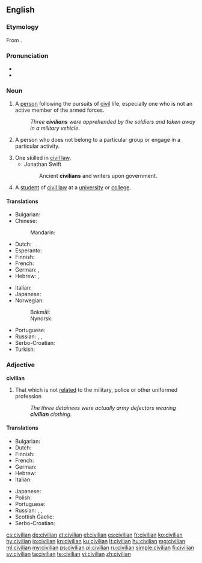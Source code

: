 ==English==

===Etymology===
From {{etyl|fro|en}} {{term|civilien|lang=fro}}.

===Pronunciation===
* {{IPA|/sɪˈvɪljən/}}
* {{audio|en-us-civilian.ogg|Audio (US)|lang=en}}

===Noun===
{{en-noun}}

# A [[person]] following the pursuits of [[civil]] life, especially one who is not an active member of the armed forces.
#: ''Three '''civilians''' were apprehended by the soldiers and taken away in a military vehicle''.
# {{context|informal|lang=en}}  A person who does not belong to a particular group or engage in a particular activity.
# One skilled in [[civil law]].
#* Jonathan Swift
#*: Ancient '''civilians''' and writers upon government.
# A [[student]] of [[civil law]] at a [[university]] or [[college]].
#: {{rfquotek|R. Graves}}

====Translations====
{{trans-top|non-military person}}
* Bulgarian: {{t+|bg|циви́лен|m}}
* Chinese: 
*: Mandarin: {{t+|cmn|平民|tr=píngmín|sc=Hani}}
* Dutch: {{t+|nl|burger|m}}
* Esperanto: {{t|eo|civilulo}}
* Finnish: {{t+|fi|siviili}}
* French: {{t+|fr|civil|m}}
* German: {{t+|de|Zivilist|m}}, {{t|de|Zivilistin|f}}
* Hebrew: {{t+|he|אזרח|m|tr=ezrakh}}, {{t|he|אזרחית|f|tr=ezrakhyt}}
{{trans-mid}}
* Italian: {{t|it|civile|m}}
* Japanese: {{t|ja|文民|tr=bunmin}}
* Norwegian:
*: Bokmål: {{t|nb|sivilist|m}}
*: Nynorsk: {{t|nn|sivilist|m}}
* Portuguese: {{t+|pt|civil|m|f}}
* Russian: {{t|ru|[[гражданский|гражда́нское]] [[лицо́]]|n|sc=Cyrl}}, {{t|ru|[[гражда́нский]] [[челове́к]]|m|sc=Cyrl}}, {{t+|ru|гражда́нский|m|sc=Cyrl}}
* Serbo-Croatian: {{t|sh|cìvīl|m}}
* Turkish: {{t+|tr|sivil}}
{{trans-bottom}}

===Adjective===
'''civilian'''

# That which is not [[relate]]d to the military, police or other uniformed profession
#: ''The three detainees were actually army defectors wearing '''civilian''' clothing''.

====Translations====
{{trans-top|not related to the military armed forces}}
* Bulgarian: {{t+|bg|циви́лен}}
* Dutch: {{t|nl|burger-}}
* Finnish: {{t|fi|siviili|alt=siviili-}}
* French: {{t+|fr|civil}}
* German: {{t+|de|zivil}}
* Hebrew: {{t+|he|אזרחי|tr=ezrakhí}}
* Italian: {{t|it|civile}}
{{trans-mid}}
* Japanese: {{t|ja|市民|tr=shimin no|alt=市民の}}
* Polish: {{t|pl|cywilny}}
* Portuguese: {{t+|pt|civil}}
* Russian: {{t+|ru|гражда́нский|sc=Cyrl}}, {{t+|ru|циви́льный|sc=Cyrl}}, {{t+|ru|шта́тский|sc=Cyrl}}
* Scottish Gaelic: {{t|gd|sìobhalta}}
* Serbo-Croatian: {{t|sh|cìvīlnī}}
{{trans-bottom}}

[[cs:civilian]]
[[de:civilian]]
[[et:civilian]]
[[el:civilian]]
[[es:civilian]]
[[fr:civilian]]
[[ko:civilian]]
[[hy:civilian]]
[[io:civilian]]
[[kn:civilian]]
[[ku:civilian]]
[[lt:civilian]]
[[hu:civilian]]
[[mg:civilian]]
[[ml:civilian]]
[[my:civilian]]
[[ps:civilian]]
[[pl:civilian]]
[[ru:civilian]]
[[simple:civilian]]
[[fi:civilian]]
[[sv:civilian]]
[[ta:civilian]]
[[te:civilian]]
[[vi:civilian]]
[[zh:civilian]]